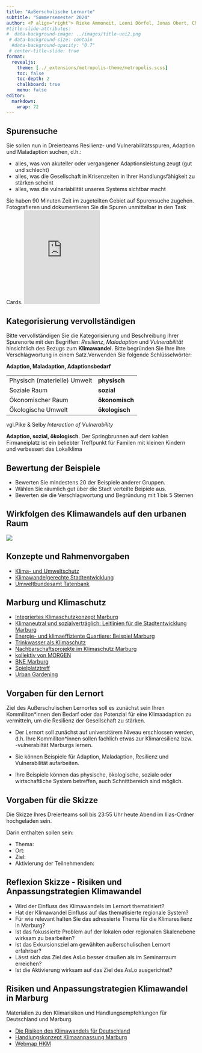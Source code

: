 ```yaml
---
title: "Außerschulische Lernorte"
subtitle: "Sommersemester 2024"
author: <P align="right"> Rieke Ammoneit, Leoni Dörfel, Jonas Obert, Chris Reudenbach</P>
#title-slide-attributes: 
#  data-background-image: ../images/title-uni2.png
 # data-background-size: contain
  #data-background-opacity: "0.7"
 # center-title-slide: true
format:
  revealjs:
    theme: [../_extensions/metropolis-theme/metropolis.scss]
    toc: false
    toc-depth: 2
    chalkboard: true
    menu: false
editor: 
  markdown: 
    wrap: 72
---
```


## Spurensuche

::: {.callout-tip title="Arbeitsauftrag" icon="false"}
Sie sollen nun in Dreierteams Resilienz- und Vulnerabilitätsspuren,
Adaption und Maladaption suchen, d.h.:

-   alles, was von akuteller oder vergangener Adaptionsleistung zeugt
    (gut und schlecht)
-   alles, was die Gesellschaft in Krisenzeiten in Ihrer
    Handlungsfähigkeit zu stärken scheint
-   alles, was die vulnariabilität unseres Systems sichtbar macht

Sie haben 90 Minuten Zeit im zugeteilten Gebiet auf Spurensuche zugehen.
Fotografieren und dokumentieren Sie die Spuren unmittelbar in den Task
Cards.
<iframe src="https://www.taskcards.de/#/board/5bf6b048-ad03-456a-8dd9-cd509b4a2467?token=170a8896-4624-4a6c-b60c-d7c2c86f2c78" style="border:0px;width:40%;height:250px" allowfullscreen="true" webkitallowfullscreen="true" mozallowfullscreen="true"></iframe>
:::

## Kategorisierung vervollständigen

Bitte vervollständigen Sie die Kategorisierung und Beschreibung Ihrer Spurenorte mit den Begriffen:
*Resilienz*, *Maladaption* und *Vulnerabilität* hinsichtlich des 
Bezugs zum **Klimawandel**. Bitte begründen Sie Ihre ihre Verschlagwortung in einem Satz.Verwenden Sie  folgende Schlüsselwörter:

**Adaption, Maladaption, Adaptionsbedarf**

| | |
|------------------------------|------------|
| Physisch (materielle) Umwelt | **physisch**   |
| Soziale Raum                 | **sozial**     |
| Ökonomischer Raum            | **ökonomisch** |
| Ökologische Umwelt           | **ökologisch** |
vgl.Pike & Selby *Interaction of Vulnerability*

::: {.callout-tip  appearance="simple" title="Beispiel"}
**Adaption, sozial, ökologisch**. 
Der Springbrunnen auf dem kahlen Firmaneiplatz ist ein beliebter Treffpunkt für Familen mit kleinen Kindern und verbessert das Lokalklima
:::
## Bewertung der Beispiele

::: {.callout-tip  appearance="simple" title="Aufgabenstellung"}
- Bewerten Sie mindestens 20 der Beispiele anderer Gruppen.
- Wählen Sie räumlich gut über die Stadt verteilte Beipiele aus.
- Bewerten sie die Verschlagwortung und Begründung mit  1 bis 5 Sternen
:::
## Wirkfolgen des Klimawandels auf den urbanen Raum

![](../images/KlimawandelStadt.png){fig-align="center"}

## Konzepte und Rahmenvorgaben

-   [Klima- und
    Umweltschutz](https://www.nationale-stadtentwicklungspolitik.de/NSPWeb/DE/Themen/Themenuebersicht/Klima-und-Umweltschutz/klima-und-umweltschutz_node.html)
-   [Klimawandelgerechte
    Stadtentwicklung](https://www.nationale-stadtentwicklungspolitik.de/NSP/SharedDocs/Publikationen/DE_Ressorforschung/klimagerechte_stadtentwicklung.pdf%3F__blob%3DpublicationFile%26v%3D1&ved=2ahUKEwiSnq3TobOFAxWe7LsIHaCCATAQFnoECDEQAQ&usg=AOvVaw1ooYsFSQLGcF2xTpoKPcgA)
-   [Umweltbundesamt
    Tatenbank](https://www.umweltbundesamt.de/themen/klima-energie/klimafolgen-anpassung/werkzeuge-der-anpassung/tatenbank?kompass_tags_f_action=85070&page=5)

## Marburg und Klimaschutz

-   [Integriertes Klimaschutzkonzept
    Marburg](https://www.marburg.de/portal/seiten/integriertes-klimaschutzkonzept-der-stadt-marburg-900000629-23001.html)
-   [Klimaneutral und sozialverträglich: Leitlinien für die
    Stadtentwicklung
    Marburg](https://www.marburg.de/portal/seiten/klimaneutral-und-sozialvertraeglich-leitlinien-fuer-die-stadtentwicklung-900002968-23001.html)
-   [Energie- und klimaeffiziente Quartiere: Beispiel
    Marburg](https://www.bbsr.bund.de/BBSR/DE/veroeffentlichungen/izr/2012/5_6/Inhalt/izr-5-6-2012-komplett-dl.pdf?__blob=publicationFile&v=1)
-   [Trinkwasser als
    Klimaschutz](https://www.marburg.de/portal/seiten/trinkwasser-als-klimaschutz-900001906-23001.html?rubrik=900000045)
-   [Nachbarschaftsprojekte im Klimaschutz
    Marburg](https://www.marburg.de/portal/seiten/nachbarschaftsprojekte-im-klimaschutz-900002387-23001.html)
-   [kollektiv von
    MORGEN](https://www.bne-marburg.de/organisation/kollektiv-von-morgen-e-v/)
-   [BNE Marburg](https://www.bne-marburg.de/)
-   [Spielplatztreff](https://www.spielplatztreff.de/spielplatz/maerchenspielplatz-in-marburg_4766)
-   [Urban
    Gardening](https://www.uni-marburg.de/de/universitaet/profil/universitaetskultur/nachhaltigkeit/green-office/engagement/externe-initiativen/urban-gardening)

## Vorgaben für den Lernort

Ziel des Außerschulischen Lernortes soll es zunächst sein Ihren
Kommiliton\*innen den Bedarf oder das Potenzial für eine Klimaadaption
zu vermitteln, um die Resilienz der Gesellschaft zu stärken.

-   Der Lernort soll zunächst auf universitärem Niveau erschlossen
    werden, d.h. Ihre Kommiliton\*innen sollen fachlich etwas zur
    Klimaresilienz bzw. -vulnerabiltät Marburgs lernen.

-   Sie können Beispiele für Adaption, Maladaption, Resilienz und
    Vulnerabilität aufarbeiten.

-   Ihre Beispiele können das physische, ökologische, soziale oder
    wirtschaftliche System betreffen, auch Schnittbereich sind möglich.

## Vorgaben für die Skizze

::: {.callout-important     appearance="simple" title="Aufgabenstellung" icon=false}

Die Skizze Ihres Dreierteams soll bis 23:55 Uhr heute Abend im
Ilias-Ordner hochgeladen sein.
:::

Darin enthalten sollen sein:

-   Thema:
-   Ort:
-   Ziel:
-   Aktivierung der Teilnehmenden:


## Reflexion Skizze -  Risiken und Anpassungstrategien Klimawandel

- Wird der Einfluss des Klimawandels im Lernort thematisiert?
- Hat der Klimawandel Einfluss auf das thematisierte regionale System?
- Für wie relevant halten Sie das adressierte Thema für die Klimaresilienz in Marburg?
- Ist das fokussierte Problem auf der lokalen oder regionalen Skalenebene wirksam zu bearbeiten?
- Ist das Exkursionsziel am gewählten außerschulischen Lernort erfahrbar?
- Lässt sich das Ziel des AsLo besser draußen als im Seminarraum erreichen?
- Ist die Aktivierung wirksam auf das Ziel des AsLo ausgerichtet?⁩

## Risiken und Anpassungstrategien Klimawandel in Marburg

Materialien zu den Klimarisiken und Handlungsempfehlungen für Deutschland und Marburg.

- [Die Risiken des Klimawandels für Deutschland](https://www.umweltbundesamt.de/sites/default/files/medien/376/publikationen/2022_fachbroschure_die_risiken_des_klimawandels_fur_deutschland_220218.pdf)
- [Handlungskonzept Klimaanpassung Marburg](https://www.marburg.de/downloads/datei/YTc4ZTA3YzdkZTIzMTE4Y2lPUmtobENPVHRtdUJ5R1ArdDFDc2p4NW5lU1NmTTlZN0k1OUNHakxON3ZOTkVHWml0VnVNZ0JTQ0x1Q29JZkFacUlUU1dMMFJnTU5XNTIzSUlpY0Ziby84R3d3RVhYdkpBbWxkY3N6Rmh4NWxHdFZqQzRWaGFJbWM2bEd1VkdWSlB1VHJianlPMHh5aTU1VklHTlordz09)
- [Webmap HKM](https://webmap.marburg.de/MarburgWebMap/online/?lon&lon=8.785952700572098&lat=50.79813399929995&zoom=13&select=true&loadlayers=lage_lageinformationen)
